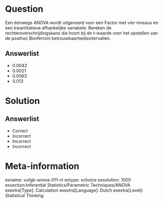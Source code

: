Question
========
  
Een éénwegs ANOVA wordt uitgevoerd voor een Factor met vier niveaus en een kwantitatieve afhankelijke variabele. Bereken de rechteroverschrijdingskans die hoort bij de *t*-waarde voor het opstellen van de posthoc Bonferroni betrouwbaarheidsintervallen. 

  
Answerlist
----------
* 0.0042
* 0.0021
* 0.0063
* 0.013

Solution
========

Answerlist
----------
* Correct
* Incorrect
* Incorrect
* Incorrect

Meta-information
================
exname: vufgb-anova-011-nl
extype: schoice
exsolution: 1000
exsection:Inferential Statistics/Parametric Techniques/ANOVA
exextra[Type]: Calculation
exextra[Language]: Dutch
exextra[Level]: Statistical Thinking
